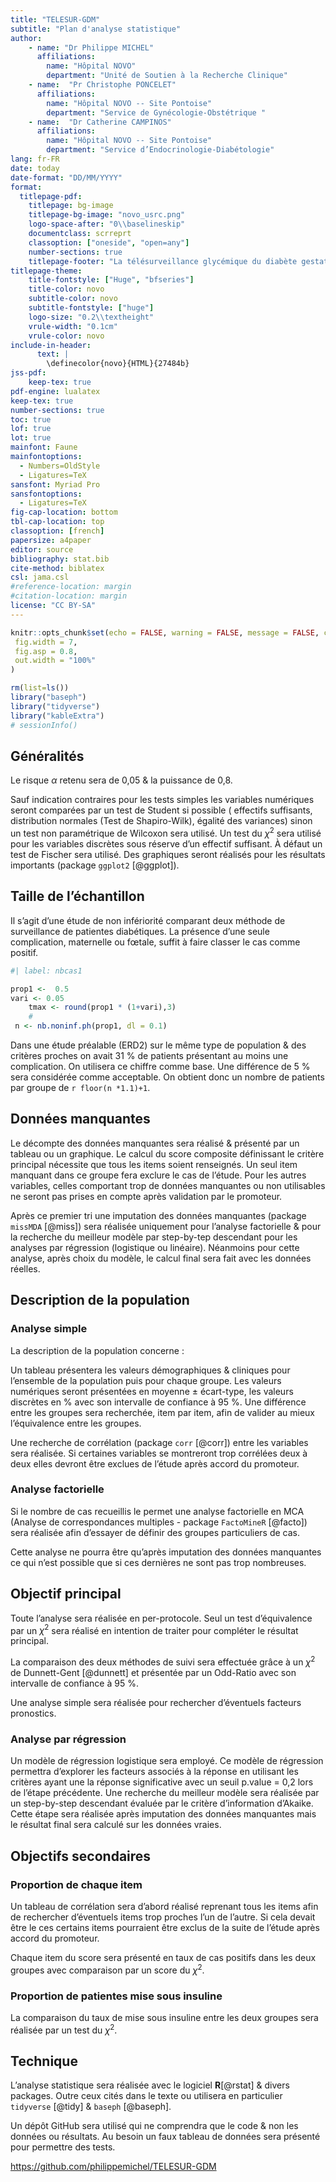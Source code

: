 ```yaml
---
title: "TELESUR-GDM"
subtitle: "Plan d'analyse statistique"
author: 
    - name: "Dr Philippe MICHEL"
      affiliations:
        name: "Hôpital NOVO"
        department: "Unité de Soutien à la Recherche Clinique"
    - name:  "Pr Christophe PONCELET"
      affiliations:
        name: "Hôpital NOVO -- Site Pontoise"
        department: "Service de Gynécologie-Obstétrique "
    - name:  "Dr Catherine CAMPINOS"
      affiliations:
        name: "Hôpital NOVO -- Site Pontoise"
        department: "Service d’Endocrinologie-Diabétologie"
lang: fr-FR
date: today
date-format: "DD/MM/YYYY"
format: 
  titlepage-pdf:
    titlepage: bg-image
    titlepage-bg-image: "novo_usrc.png"
    logo-space-after: "0\\baselineskip"
    documentclass: scrreprt
    classoption: ["oneside", "open=any"]
    number-sections: true
    titlepage-footer: "La télésurveillance glycémique du diabète gestationnel via l’application *MyDiabby* vs le suivi classique par le carnet patient\\newline Étude rétrospective monocentrique"
titlepage-theme:
    title-fontstyle: ["Huge", "bfseries"]
    title-color: novo
    subtitle-color: novo
    subtitle-fontstyle: ["huge"]
    logo-size: "0.2\\textheight"
    vrule-width: "0.1cm"
    vrule-color: novo
include-in-header:
      text: |
        \definecolor{novo}{HTML}{27484b}
jss-pdf:
    keep-tex: true   
pdf-engine: lualatex
keep-tex: true
number-sections: true
toc: true
lof: true
lot: true
mainfont: Faune
mainfontoptions:
  - Numbers=OldStyle
  - Ligatures=TeX
sansfont: Myriad Pro
sansfontoptions:
  - Ligatures=TeX
fig-cap-location: bottom
tbl-cap-location: top
classoption: [french]
papersize: a4paper
editor: source
bibliography: stat.bib
cite-method: biblatex
csl: jama.csl
#reference-location: margin
#citation-location: margin
license: "CC BY-SA"
---
```


```r
knitr::opts_chunk$set(echo = FALSE, warning = FALSE, message = FALSE, cache = FALSE,
 fig.width = 7,
 fig.asp = 0.8,
 out.width = "100%"
)
```

```r
rm(list=ls())
library("baseph")
library("tidyverse")
library("kableExtra")
# sessionInfo()
```

## Généralités

Le risque $\alpha$ retenu sera de 0,05 & la puissance de 0,8.

Sauf indication contraires pour les tests simples les variables numériques seront comparées par un test de Student si possible ( effectifs suffisants, distribution normales (Test de Shapiro-Wilk), égalité des variances) sinon un test non paramétrique de Wilcoxon sera utilisé. Un test du $\chi^2$ sera utilisé pour les variables discrètes sous réserve d'un effectif suffisant. À défaut un test de Fischer sera utilisé. Des graphiques seront réalisés pour les résultats importants (package `ggplot2` [@ggplot]).

## Taille de l'échantillon
 
Il s'agit d'une étude de non infériorité comparant deux méthode de surveillance de patientes diabétiques. La présence d'une seule complication, maternelle ou fœtale, suffit à faire classer le cas comme positif. 

```r
#| label: nbcas1

prop1 <-  0.5
vari <- 0.05
    tmax <- round(prop1 * (1+vari),3)
    #
 n <- nb.noninf.ph(prop1, dl = 0.1)
```


Dans une étude préalable (ERD2) sur le même type de population & des critères proches on avait 31 % de patients présentant au moins une complication. On utilisera ce chiffre comme base. Une différence de 5 % sera considérée comme acceptable. On obtient donc un nombre de patients par groupe de `r floor(n *1.1)+1`. 




## Données manquantes

Le décompte des données manquantes sera réalisé & présenté par un tableau ou un graphique. Le calcul du score composite définissant le critère principal nécessite que tous les items soient renseignés. Un seul item manquant dans ce groupe fera exclure le cas de l'étude. Pour les autres variables, celles comportant trop de données manquantes ou non utilisables ne seront pas prises en compte après validation par le promoteur.

Après ce premier tri une imputation des données manquantes (package `missMDA` [@miss]) sera réalisée uniquement pour l'analyse factorielle & pour la recherche du meilleur modèle par step-by-tep descendant pour les analyses par régression (logistique ou linéaire). Néanmoins pour cette analyse, après choix du modèle, le calcul final sera fait avec les données réelles. 

## Description de la population

### Analyse simple

La description de la population concerne :

Un tableau présentera les valeurs démographiques & cliniques pour l'ensemble de la population puis pour chaque groupe. Les valeurs numériques seront présentées en moyenne ± écart-type, les valeurs discrètes en % avec son intervalle de confiance à 95 %. Une différence entre les groupes sera recherchée, item par item, afin de valider au mieux l'équivalence entre les groupes.

Une recherche de corrélation (package `corr` [@corr]) entre les variables sera réalisée. Si certaines variables se montreront trop corrélées deux à deux elles devront être exclues de l'étude après accord du promoteur. 

### Analyse factorielle

Si le nombre de cas recueillis le permet une analyse factorielle en MCA (Analyse de correspondances multiples - package `FactoMineR` [@facto]) sera réalisée afin d'essayer de définir des groupes particuliers de cas.

Cette analyse ne pourra être qu'après imputation des données manquantes ce qui n'est possible que si ces dernières ne sont pas trop nombreuses.

## Objectif principal

Toute l'analyse sera réalisée en per-protocole. Seul un test d'équivalence par un $\chi^2$ sera réalisé en intention de traiter pour compléter le résultat principal.

La comparaison des deux méthodes de suivi sera effectuée grâce à un $\chi^2$ de Dunnett-Gent [@dunnett] et présentée par un Odd-Ratio avec son intervalle de confiance à 95 %.
 

Une analyse simple sera réalisée pour rechercher d'éventuels facteurs pronostics.


### Analyse par régression

Un modèle de régression logistique sera employé. Ce modèle de régression permettra d’explorer les facteurs associés à la réponse en utilisant les critères ayant une la réponse significative avec un seuil p.value = 0,2 lors de l'étape précédente. Une recherche du meilleur modèle sera réalisée par un step-by-step descendant évaluée par le critère d’information d’Akaike. Cette étape sera réalisée après imputation des données manquantes mais le résultat final sera calculé sur les données vraies. 

## Objectifs secondaires

### Proportion de chaque item

Un tableau de corrélation sera d'abord réalisé reprenant tous les items afin de rechercher d'éventuels items trop proches l'un de l'autre.  Si cela devait être le ces certains items pourraient être exclus de la suite de l'étude après accord du promoteur. 

Chaque item du score sera présenté en taux de cas positifs dans les deux groupes avec comparaison par un score du $\chi^2$. 

### Proportion de patientes mise sous insuline

La comparaison du taux de mise sous insuline entre les deux groupes sera réalisée par un test du $\chi^2$. 

## Technique {.appendix}

L'analyse statistique sera réalisée avec le logiciel **R**[@rstat] & divers packages. Outre ceux cités dans le texte ou utilisera en particulier `tidyverse` [@tidy] & `baseph` [@baseph].

Un dépôt GitHub sera utilisé qui ne comprendra que le code & non les données ou résultats. Au besoin un faux tableau de données sera présenté pour permettre des tests.

<https://github.com/philippemichel/TELESUR-GDM>

